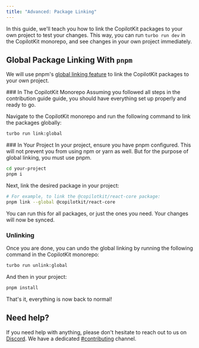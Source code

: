 ```yaml
---
title: "Advanced: Package Linking"
---
```


In this guide, we'll teach you how to link the CopilotKit packages to your own project to test your changes. This way, you can run `turbo run dev` in the CopilotKit monorepo, and see changes in your own project immediately.

## Global Package Linking With `pnpm`

We will use pnpm's [global linking feature](https://pnpm.io/cli/link#pnpm-link---global) to link the CopilotKit packages to your own project.

<Steps>
  <Step>
  ### In The CopilotKit Monorepo
  Assuming you followed all steps in the contribution guide guide, you should have everything set up properly and ready to go.

  Navigate to the CopilotKit monorepo and run the following command to link the packages globally:

  ```bash
  turbo run link:global
  ```
  </Step>
  <Step>
  ### In Your Project
  In your project, ensure you have pnpm configured. This will not prevent you from using npm or yarn as well. But for the purpose of global linking, you must use pnpm.

  ```bash
  cd your-project
  pnpm i
  ```

  Next, link the desired package in your project:
  ```bash
  # For example, to link the @copilotkit/react-core package:
  pnpm link --global @copilotkit/react-core
  ```

  You can run this for all packages, or just the ones you need. Your changes will now be synced.
  </Step>
  <Step>
  ### Unlinking
  Once you are done, you can undo the global linking by running the following command in the CopilotKit monorepo:

  ```bash
  turbo run unlink:global
  ```

  And then in your project:
  ```bash
  pnpm install
  ```

  That's it, everything is now back to normal!
  </Step>
</Steps>

## Need help?

If you need help with anything, please don't hesitate to reach out to us on [Discord](https://discord.gg/6dffbvGU3D). We have a dedicated [#contributing](https://discord.com/channels/1122926057641742418/1183863183149117561) channel.
